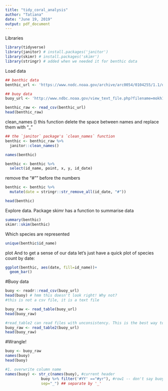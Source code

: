 ```yaml
---
title: "tidy_coral_analysis"
author: "Tatiana"
date: "June 19, 2019"
output: pdf_document
---
```


Libraries
```r
library(tidyverse)
library(janitor) # install.packages('janitor')
library(skimr) # install.packages('skimr')
library(stringr) # added when we needed it for benthic data
```

Load data
```r
## benthic data
benthic_url <- 'https://www.nodc.noaa.gov/archive/arc0054/0104255/1.1/data/0-data/cd08/100308OaAla03m.CSV'

## buoy data
buoy_url <- 'http://www.ndbc.noaa.gov/view_text_file.php?filename=mokh1h2010.txt.gz&dir=data/historical/stdmet/'
```


```r
benthic_raw <- read_csv(benthic_url)
head(benthic_raw) 
```

clean_names () this function delete the space between names and replace them with "_"
```r
## the `janitor` package's `clean_names` function
benthic <- benthic_raw %>%
  janitor::clean_names()

names(benthic)
```

```r
benthic <- benthic %>% 
  select(id_name, point, x, y, id_date)
```

remove the "#"" before the numbers
```r
benthic <- benthic %>% 
  mutate(date = stringr::str_remove_all(id_date, "#"))

head(benthic)
```

Explore data. Package skimr has a function to summarise data
```r
summary(benthic)
skimr::skim(benthic)
```

Which species are represented
```r
unique(benthic$id_name)
```

plot
And to get a sense of our data let’s just have a quick plot of species count by date:
```r
ggplot(benthic, aes(date, fill=id_name))+
  geom_bar()
```

#Buoy data

```r
buoy <- readr::read_csv(buoy_url)
head(buoy) # hmm this doesn't look right! Why not?
#this is not a csv file, it is a text file 

buoy_raw <- read_table(buoy_url)
head(buoy_raw)

#read_table2 can read files with unconsistency. This is the best way to read this type of file
buoy_raw <- read_table2(buoy_url)
head(buoy_raw)

```

#Wrangle!
```r
buoy <- buoy_raw
names(buoy)
head(buoy)

#1. overwrite column name
names(buoy) <- str_c(names(buoy), #current header
                buoy %>% filter('#YY' =="#yr"), #row1 -- don't say buoy[1,]
                sep="_") ## separate by '_'
```

